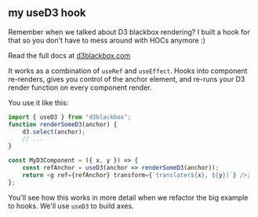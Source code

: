 ## my useD3 hook

Remember when we talked about D3 blackbox rendering? I built a hook for that so
you don't have to mess around with HOCs anymore :)

Read the full docs at [d3blackbox.com](https://d3blackbox.com/)

It works as a combination of `useRef` and `useEffect`. Hooks into component
re-renders, gives you control of the anchor element, and re-runs your D3 render
function on every component render.

You use it like this:

```javascript
import { useD3 } from "d3blackbox";
function renderSomeD3(anchor) {
    d3.select(anchor);
    // ...
}

const MyD3Component = ({ x, y }) => {
    const refAnchor = useD3(anchor => renderSomeD3(anchor));
    return <g ref={refAnchor} transform={`translate(${x}, ${y})`} />;
};
```

You'll see how this works in more detail when we refactor the big example to
hooks. We'll use `useD3` to build axes.
